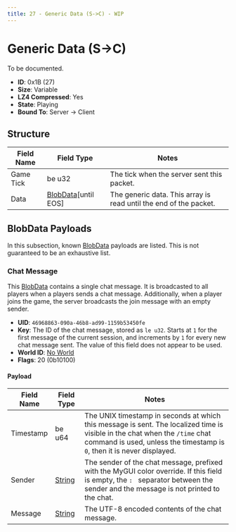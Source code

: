 ```yaml
---
title: 27 - Generic Data (S->C) - WIP
---
```



# Generic Data (S->C)

To be documented.

- **ID**: 0x1B (27)
- **Size**: Variable
- **LZ4 Compressed**: Yes
- **State**: Playing
- **Bound To**: Server -> Client

## Structure

<BlobDataPacketsNotice />

| Field Name | Field Type | Notes |
|------------|------------|-------|
| Game Tick  | be u32     | The tick when the server sent this packet. |
| Data       | [BlobData](/docs/structures/networking/blobdata)[until EOS] | The generic data. This array is read until the end of the packet. |

## BlobData Payloads

In this subsection, known [BlobData](/docs/structures/networking/blobdata) payloads are listed. This is not guaranteed to be an exhaustive list.

### Chat Message

This [BlobData](/docs/structures/networking/blobdata) contains a single chat message. It is broadcasted to all players when a players sends a chat message. Additionally, when a player joins the game, the server broadcasts the join message with an empty sender.

- **UID**: `46968863-090a-46b8-ad99-1159b53450fe`
- **Key**: The ID of the chat message, stored as `le u32`. Starts at `1` for the first message of the current session, and increments by `1` for every new chat message sent. The value of this field does not appear to be used.
- **World ID**: [No World](/docs/structures/networking/blobdata#special-world-ids)
- **Flags**: 20 (0b10100)

#### Payload

| Field Name | Field Type | Notes |
|------------|------------|-------|
| Timestamp  | be u64     | The UNIX timestamp in seconds at which this message is sent. The localized time is visible in the chat when the `/time` chat command is used, unless the timestamp is `0`, then it is never displayed. |
| Sender     | [String](/docs/structures/networking/string) | The sender of the chat message, prefixed with the MyGUI color override. If this field is empty, the `: ` separator between the sender and the message is not printed to the chat. |
| Message    | [String](/docs/structures/networking/string) | The UTF-8 encoded contents of the chat message. |

